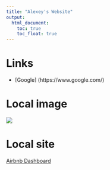 ```yaml
---
title: "Alexey's Website"
output: 
  html_document:
    toc: true
    toc_float: true
---
```


# Links

* [Google] (https://www.google.com/)

# Local image

![](images/cover.jpg)

# Local site

[Airbnb Dashboard](dashboard_template.html)
